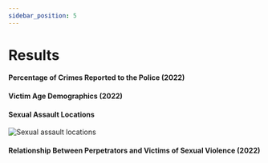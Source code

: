 ```yaml
---
sidebar_position: 5
---
```





# Results

#### Percentage of Crimes Reported to the Police (2022)

<HorizontalBarGraph data={reportingData} />

#### Victim Age Demographics (2022)

<DonutChart data={ageData} />

#### Sexual Assault Locations

![Sexual assault locations](/img/rainn-visualization.png)

#### Relationship Between Perpetrators and Victims of Sexual Violence (2022)

<VerticalBarChart data={relationshipData} />